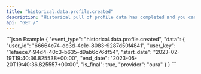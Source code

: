 ```yaml
---
title: "historical.data.profile.created"
description: "Historical pull of profile data has completed and you can now pull data for this resource."
api: "GET /"
---
```

<ResponseField name="event_type" type="string | null" required="False" default="historical.data.profile.created">

</ResponseField>
<ResponseField name="data" type="HistoricalWebhookPayload">

<Expandable title="HistoricalWebhookPayload" defaultOpen="true">
<ResponseField name="user_id" type="string" required="True">

</ResponseField>
<ResponseField name="user_key" type="string" required="True">

</ResponseField>
<ResponseField name="start_date" type="string" required="True">

</ResponseField>
<ResponseField name="end_date" type="string" required="True">

</ResponseField>
<ResponseField name="is_final" type="boolean" required="True">

</ResponseField>
<ResponseField name="provider" type="string" required="True">

</ResponseField>
</Expandable>
</ResponseField>
<ResponseExample>
```json Example
{
  "event_type": "historical.data.profile.created",
  "data": {
    "user_id": "66664c74-dc3d-4c1c-8083-9287d50f4841",
    "user_key": "1efaece7-94d4-40c3-b635-d9ab6c76df54",
    "start_date": "2023-02-19T19:40:36.825538+00:00",
    "end_date": "2023-05-20T19:40:36.825557+00:00",
    "is_final": true,
    "provider": "oura"
  }
}
```
</ResponseExample>
